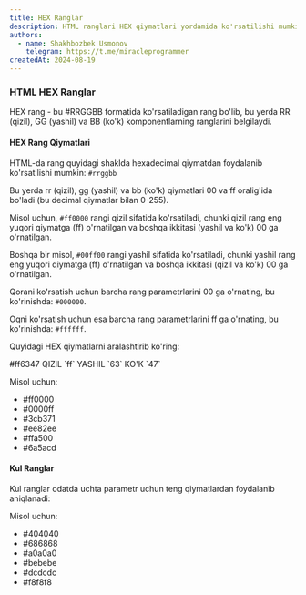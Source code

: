 ```yaml
---
title: HEX Ranglar
description: HTML ranglari HEX qiymatlari yordamida ko'rsatilishi mumkin.
authors:
  - name: Shakhbozbek Usmonov
    telegram: https://t.me/miracleprogrammer
createdAt: 2024-08-19
---
```


### HTML HEX Ranglar

HEX rang - bu #RRGGBB formatida ko'rsatiladigan rang bo'lib, bu yerda RR (qizil), GG (yashil) va BB (ko'k) komponentlarning ranglarini belgilaydi.

#### HEX Rang Qiymatlari

<Callout>HTML-da rang quyidagi shaklda hexadecimal qiymatdan foydalanib ko'rsatilishi mumkin: `#rrggbb`</Callout>

Bu yerda rr (qizil), gg (yashil) va bb (ko'k) qiymatlari 00 va ff oralig'ida bo'ladi (bu decimal qiymatlar bilan 0-255).

Misol uchun, `#ff0000` rangi qizil sifatida ko'rsatiladi, chunki qizil rang eng yuqori qiymatga (ff) o'rnatilgan va boshqa ikkitasi (yashil va ko'k) 00 ga o'rnatilgan.

Boshqa bir misol, `#00ff00` rangi yashil sifatida ko'rsatiladi, chunki yashil rang eng yuqori qiymatga (ff) o'rnatilgan va boshqa ikkitasi (qizil va ko'k) 00 ga o'rnatilgan.

Qorani ko'rsatish uchun barcha rang parametrlarini 00 ga o'rnating, bu ko'rinishda: `#000000`.

Oqni ko'rsatish uchun esa barcha rang parametrlarini ff ga o'rnating, bu ko'rinishda: `#ffffff`.

Quyidagi HEX qiymatlarni aralashtirib ko'ring:

<Callout>
  <span style={{ color: '#ff6347' }}>#ff6347</span>
  <span style={{ color: 'red' }}>QIZIL</span> `ff`
  <span style={{ color: 'green' }}>YASHIL</span> `63`
  <span style={{ color: 'blue' }}>KO'K</span> `47`
</Callout>

Misol uchun:

<ul>
  <li style={{ color: "#ff0000" }}>#ff0000</li>
  <li style={{ color: "#0000ff" }}>#0000ff</li>
  <li style={{ color: "#3cb371" }}>#3cb371</li>
  <li style={{ color: "#ee82ee" }}>#ee82ee</li>
  <li style={{ color: "#ffa500" }}>#ffa500</li>
  <li style={{ color: "#6a5acd" }}>#6a5acd</li>
</ul>

#### Kul Ranglar

Kul ranglar odatda uchta parametr uchun teng qiymatlardan foydalanib aniqlanadi:

Misol uchun:

<ul>
  <li style={{ color: "#404040" }}>#404040</li>
  <li style={{ color: "#686868" }}>#686868</li>
  <li style={{ color: "#a0a0a0" }}>#a0a0a0</li>
  <li style={{ color: "#bebebe" }}>#bebebe</li>
  <li style={{ color: "#dcdcdc" }}>#dcdcdc</li>
  <li style={{ color: "#f8f8f8" }}>#f8f8f8</li>
</ul>
